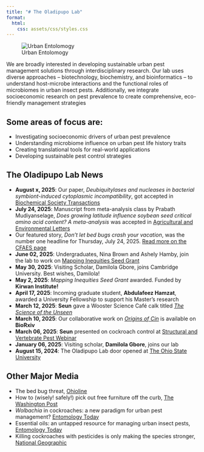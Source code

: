 ```yaml
---
title: "# The Oladipupo Lab"
format:
  html:
    css: assets/css/styles.css
---
```


![Urban Entolomogy](assets/images/lab-logo.png)

We are broadly interested in developing sustainable urban pest management solutions through interdisciplinary research. Our lab uses diverse approaches – biotechnology, biochemistry, and bioinformatics – to understand host-microbe interactions and the functional roles of microbiomes in urban insect pests. Additionally, we integrate socioeconomic research on pest prevalence to create comprehensive, eco-friendly management strategies

## Some areas of focus are:
- Investigating socioeconomic drivers of urban pest prevalence
- Understanding microbiome influence on urban pest life history traits
- Creating translational tools for real-world applications
- Developing sustainable pest control strategies

## The Oladipupo Lab News

- **August x, 2025**: Our paper, _Deubiquitylases and nucleases in bacterial symbiont-induced cytoplasmic incompatibility_, got accepted in [Biochemical Society Transactions](https://portlandpress.com/biochemsoctrans)
- **July 24, 2025**: Manuscript from meta-analysis class by Prabath Mudiyanselage, _Does growing latitude influence soybean seed critical amino acid content? A meta-analysis_ was accepted in [Agricultural and Environmental Letters](https://acsess.onlinelibrary.wiley.com/journal/24719625)
- Our featured story, _Don’t let bed bugs crash your vacation_, was the number one headline for Thursday, July 24, 2025. [Read more on the CFAES page](https://cfaes.osu.edu/news/articles/don%e2%80%99t-let-bed-bugs-crash-your-vacation-cfaes-tackles-the-threat-in-ohio?category=Headline%20news&utm_source=sfmc&utm_medium=email&utm_campaign=omc_faculty-staff-newsletter_fy26_oncampus-20250724&sfmc_key=0032E00002tKwznQAC)
- **June 02, 2025**: Undergraduates, Nina Brown and Ashely Hamby, join the lab to work on [Mapping Inequities Seed Grant](https://ugresearch.osu.edu/research-postings/mapping-inequities-data-driven-approach-understanding-and-combating-bed-bug)
- **May 30, 2025**: Visiting Scholar, Damilola Gbore, joins Cambridge University. Best wishes, Damilola!
- **May 2, 2025**: _Mapping Inequities Seed Grant_ awarded. Funded by **Kirwan Institute!**
- **April 17, 2025**: Incoming graduate student, **Abdulafeez Hamzat**, awarded a University Fellowship to support his Master's research
- **March 12, 2025**: **Seun** gave a Wooster Science Café calk titled [_The Science of the Unseen_](https://www.woostersciencecafe.org/talks/the-science-of-urban-ecology-and-pest-management)
- **March 10, 2025**: Our collaborative work on [_Origins of Cin_](https://www.biorxiv.org/content/10.1101/2025.03.04.641471v1.full) is available on **BioRxiv**
- **March 06, 2025**: **Seun** presented on cockroach control at [Structural and Vertebrate Pest Webinar](https://pested.osu.edu/events/structural-and-vertebrate-pests-webinar-march-6-2025)
- **January 06, 2025**: Visiting scholar, **Damilola Gbore**, joins our lab
- **August 15, 2024**: The Oladipupo Lab door opened at [The Ohio State University](https://www.osu.edu/)

## Other Major Media
- The bed bug threat, [Ohioline](https://ohioline.osu.edu/factsheet/ent-0103)
- How to (wisely! safely!) pick out free furniture off the curb, [The Washington Post](https://www.washingtonpost.com/home/2025/05/20/how-to-get-furniture-off-the-curb/)
- _Wolbachia_ in cockroaches: a new paradigm for urban pest management? [Entomology Today](https://entomologytoday.org/2023/06/15/wolbachia-cockroaches-new-paradigm-urban-pest-management/)
- Essential oils: an untapped resource for managing urban insect pests, [Entomology Today](https://entomologytoday.org/2022/07/14/essential-oils-untapped-resource-managing-urban-insect-pests/)
- Killing cockroaches with pesticides is only making the species stronger, [National Geographic](https://www.nationalgeographic.com/animals/article/pesticides-are-making-german-cockroaches-stronger/)
